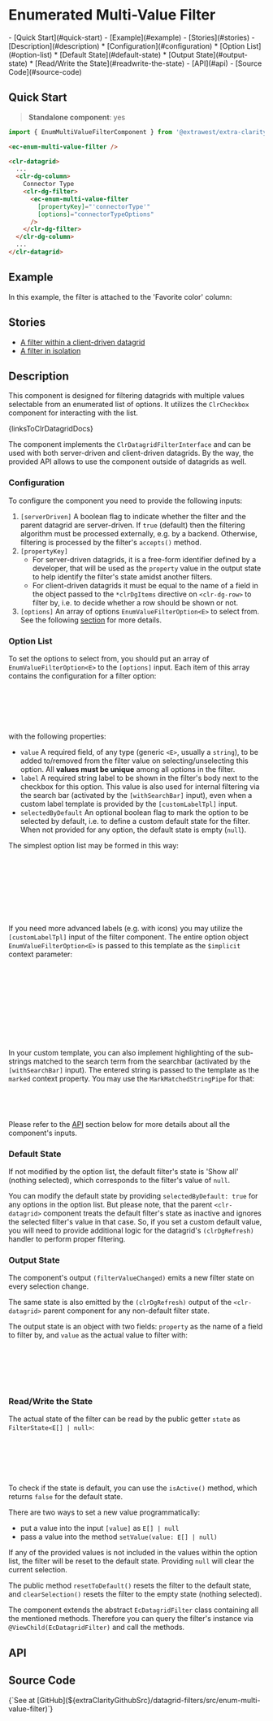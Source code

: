 


<style>
  { docsStylePatch }
</style>

<Meta
  of={FilterStories}
  name="Overview"
/>

# Enumerated Multi-Value Filter

<div className="table-of-contents">
  - [Quick Start](#quick-start)
  - [Example](#example)
  - [Stories](#stories)
  - [Description](#description)
    * [Configuration](#configuration)
    * [Option List](#option-list)
    * [Default State](#default-state)
    * [Output State](#output-state)
    * [Read/Write the State](#readwrite-the-state)
  - [API](#api)
  - [Source Code](#source-code)
</div>

## Quick Start

> **Standalone component**: yes

```typescript
import { EnumMultiValueFilterComponent } from '@extrawest/extra-clarity/datagrid-filters';
```
```html
<ec-enum-multi-value-filter />
```
```html
<clr-datagrid>
  ...
  <clr-dg-column>
    Connector Type
    <clr-dg-filter>
      <ec-enum-multi-value-filter
        [propertyKey]="'connectorType'"
        [options]="connectorTypeOptions"
      />
    </clr-dg-filter>
  </clr-dg-column>
  ...
</clr-datagrid>
```

## Example

In this example, the filter is attached to the 'Favorite color' column:

<Canvas of={FilterStories.DocsExampleStory} />

## Stories

* [A filter within a client-driven datagrid](/story/components-datagrid-filters-enum-multi-value-filter--within-datagrid-story)
* [A filter in isolation](/story/components-datagrid-filters-enum-multi-value-filter--filter-itself-story)

## Description

This component is designed for filtering datagrids with multiple values selectable from an enumerated list of options.
It utilizes the `ClrCheckbox` component for interacting with the list.

<Markdown>{linksToClrDatagridDocs}</Markdown>

The component implements the `ClrDatagridFilterInterface` and can be used with both server-driven and client-driven
datagrids. By the way, the provided API allows to use the component outside of datagrids as well.

### Configuration

To configure the component you need to provide the following inputs:

1. `[serverDriven]`  A boolean flag to indicate whether the filter and the parent datagrid are server-driven.
    If `true` (default) then the filtering algorithm must be processed externally, e.g. by a backend.
    Otherwise, filtering is processed by the filter's `accepts()` method.
2. `[propertyKey]`
    * For server-driven datagrids, it is a free-form identifier defined by a developer, that will be used
        as the `property` value in the output state to help identify the filter's state amidst another filters.
    * For client-driven datagrids it must be equal to the name of a field in the object passed to the `*clrDgItems`
        directive on `<clr-dg-row>` to filter by, i.e. to decide whether a row should be shown or not.
3. `[options]` An array of options `EnumValueFilterOption<E>` to select from.
    See the following [section](#option-list) for more details.

### Option List

To set the options to select from, you should put an array of `EnumValueFilterOption<E>` to the `[options]` input.
Each item of this array contains the configuration for a filter option:

```typescript
export interface EnumValueFilterOption<E> {
    value: E;
    label: string;
    selectedByDefault?: boolean;
}
```

with the following properties:
* `value`
    A required field, of any type (generic `<E>`, usually a `string`), to be added to/removed from the filter value
    on selecting/unselecting this option. All **values must be unique** among all options in the filter.
* `label`
    A required string label to be shown in the filter's body next to the checkbox for this option.
    This value is also used for internal filtering via the search bar (activated by the `[withSearchBar]` input),
    even when a custom label template is provided by the `[customLabelTpl]` input.
* `selectedByDefault`
    An optional boolean flag to mark the option to be selected by default,
    i.e. to define a custom default state for the filter.
    When not provided for any option, the default state is empty (`null`).

The simplest option list may be formed in this way:

```typescript
const options: EnumValueFilterOption<string>[] = ['red','green','blue'].map(value => ({ value, label: value }));

// or hardcoded:
const options: EnumValueFilterOption<string>[] = [
  { value: 'red', label: 'Red' },
  { value: 'green', label: 'Green' },
  { value: 'blue', label: 'Blue },
];
```

If you need more advanced labels (e.g. with icons) you may utilize the `[customLabelTpl]` input of the filter component.
The entire option object `EnumValueFilterOption<E>` is passed to this template as the `$implicit` context parameter:

```html
<ec-enum-multi-value-filter
  [propertyKey]="'color'"
  [options]="colors"
  [customLabelTpl]="customColorLabel"
/>
...
<ng-template #customColorLabel let-option>
  <span>{{ option.label }}</span>
  <cds-icon shape="mapOptionToCdsIconShape(option)" />
</ng-template>
```

In your custom template, you can also implement highlighting of the sub-strings matched to
the search term from the searchbar (activated by the `[withSearchBar]` input).
The entered string is passed to the template as the `marked` context property.
You may use the `MarkMatchedStringPipe` for that:

```html
<ng-template #customLabel let-option let-marked="marked">
  <span [innerHtml]="option.label | markMatched:marked"></span>
</ng-template>
```

Please refer to the [API](#api) section below for more details about all the component's inputs.

### Default State

If not modified by the option list, the default filter's state is 'Show all' (nothing selected),
which corresponds to the filter's value of `null`.

You can modify the default state by providing `selectedByDefault: true` for any options in the option list.
But please note, that the parent `<clr-datagrid>` component treats the default filter's state as inactive
and ignores the selected filter's value in that case. So, if you set a custom default value, you will need
to provide additional logic for the datagrid's `(clrDgRefresh)` handler to perform proper filtering.

### Output State

The component's output `(filterValueChanged)` emits a new filter state on every selection change.

The same state is also emitted by the `(clrDgRefresh)` output of the `<clr-datagrid>` parent component for any
non-default filter state.

The output state is an object with two fields: `property` as the name of a field to filter by, and `value` as the
actual value to filter with:

```typescript
// interface FilterState<E[] | null>
{
  property: string | number;
  value: E[] | null;
}
```

### Read/Write the State

The actual state of the filter can be read by the public getter `state` as `FilterState<E[] | null>`:

```html
...
<ec-enum-multi-value-filter #filterByColor />
...
<span>{{ filterByColor.state.value }}</span>
...
```

To check if the state is default, you can use the `isActive()` method, which returns `false` for the default state.

There are two ways to set a new value programmatically:
* put a value into the input `[value]` as `E[] | null`
* pass a value into the method `setValue(value: E[] | null)`

If any of the provided values is not included in the values within the option list,
the filter will be reset to the default state. Providing `null` will clear the current selection.

The public method `resetToDefault()` resets the filter to the default state, and
`clearSelection()` resets the filter to the empty state (nothing selected).

The component extends the abstract `EcDatagridFilter` class containing all the mentioned methods.
Therefore you can query the filter's instance via `@ViewChild(EcDatagridFilter)` and call the methods.

## API

<ArgTypes sort="requiredFirst" />

## Source Code

<Markdown>
  {`See at [GitHub](${extraClarityGithubSrc}/datagrid-filters/src/enum-multi-value-filter)`}
</Markdown>
